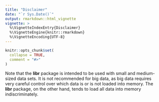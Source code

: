 ```yaml
---
title: "Disclaimer"
date: "`r Sys.Date()`"
output: rmarkdown::html_vignette
vignette: >
  %\VignetteIndexEntry{Disclaimer}
  %\VignetteEngine{knitr::rmarkdown}
  %\VignetteEncoding{UTF-8}
---
```


```r
knitr::opts_chunk$set(
  collapse = TRUE,
  comment = "#>"
)
```

Note that the **libr** package is intended to be used with small and 
medium-sized data sets.  It is not recommended for big data, as big data
requires very careful control over which data is or is not loaded into memory.
The **libr** package, on the other hand, tends to load all data into memory 
indiscriminately.
